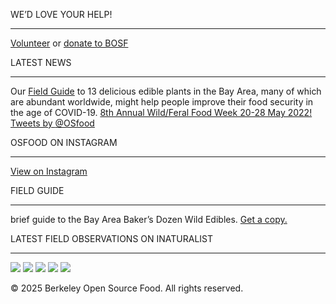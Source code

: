:::: {.sidebar-wrapper .overflow-hidden}
WE’D LOVE YOUR HELP!


---

[Volunteer](http://goo.gl/forms/bh1oN9gRQC) or [donate to BOSF](https://give.berkeley.edu/fund/?f=FN7169000)

LATEST NEWS


---

Our [Field Guide](field-guide.qmd) to 13 delicious edible plants in the Bay Area, many of which are abundant worldwide, might help people improve their food security in the age of COVID-19. [8th Annual Wild/Feral Food Week 20-28 May 2022! ](https://forage.berkeley.edu/6th-wild-feral-food-week/) [Tweets by @OSfood](https://twitter.com/OSfood)

OSFOOD ON INSTAGRAM


---

[View on Instagram](https://www.instagram.com/osfood/)

FIELD GUIDE


---

brief guide to the Bay Area Baker’s Dozen Wild Edibles. [Get a copy.](http://forage.berkeley.edu/field-guide/)


LATEST FIELD OBSERVATIONS ON INATURALIST


---

::: {.no-gap}

[![](images/79496079.jpg){fig-alt="Brush Cherry from Northwest Berkeley, Berkeley, CA, USA on June 18, 2020 at 10:05 AM by Nick Spano" display=block}](https://www.inaturalist.org/observations/50064665)
[![](images/75092942.jpg){fig-alt="Bluecrown passionflower from Northwest Berkeley, Berkeley, CA, USA on May 14, 2020 at 06:36 PM by Nick Spano" display=block}](https://www.inaturalist.org/observations/45934640)
[![](images/72034693.jpg){fig-alt="Purple salsify from Gilman St:Ordway St, Berkeley, CA 94706, USA on May 09, 2020 at 01:22 PM by Nick Spano" display=block}](https://www.inaturalist.org/observations/45407782)
[![](images/72000837.jpg){fig-alt="Prickly lettuce from Hopkins St & Sacramento St, Berkeley, CA 94702, USA on May 09, 2020 at 12:58 PM by Nick Spano" display=block}](https://www.inaturalist.org/observations/45407637)
[![](images/71989673.jpg){fig-alt="Bristly oxtongue from Northwest Berkeley, Berkeley, CA, USA on May 09, 2020 at 11:50 AM by Nick Spano" display=block}](https://www.inaturalist.org/observations/45398712)

:::

© 2025 Berkeley Open Source Food. All rights reserved.

::::